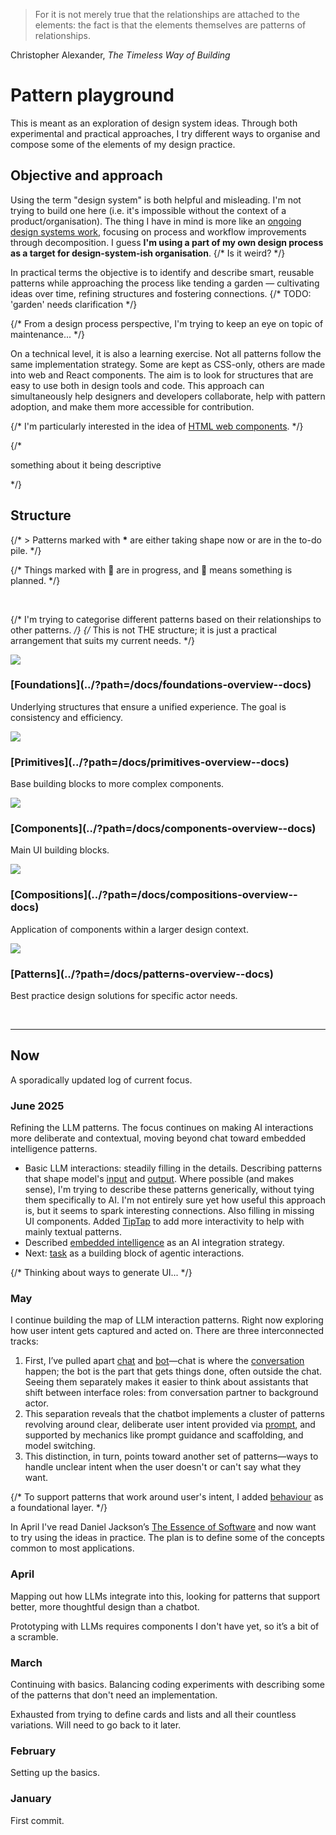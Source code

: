 
<Meta title="Introduction" />
<div class="docs-quote">
<blockquote cite="https://www.huxley.net/bnw/four.html">
  For it is not merely true that the relationships are attached to the elements: the fact is that the elements themselves are patterns of relationships.
</blockquote>
Christopher Alexander, <cite>The Timeless Way of Building</cite>
</div>

<h1>Pattern playground</h1>
<p>This is meant as an exploration of design system ideas. Through both experimental and practical approaches, I try different ways to organise and compose some of the elements of my design practice.</p>

<h2>Objective and approach</h2>

Using the term "design system" is both helpful and misleading. I'm not trying to build one here (i.e. it's impossible without the context of a product/organisation).
The thing I have in mind is more like an [ongoing design systems work](https://24ways.org/2019/there-is-no-design-system/), focusing on process and workflow improvements through decomposition. I guess **I'm using a part of my own design process as a target for design-system-ish organisation**.
{/* Is it weird? */}

In practical terms the objective is to identify and describe smart, reusable patterns while approaching the process like tending a garden &mdash; cultivating ideas over time, refining structures and fostering connections.
{/* TODO: 'garden' needs clarification */}

{/* From a design process perspective, I'm trying to keep an eye on topic of maintenance... */}

On a technical level, it is also a learning exercise. Not all patterns follow the same implementation strategy. Some are kept as CSS-only, others are made into web and React components.
The aim is to look for structures that are easy to use both in design tools and code. This approach can simultaneously help designers and developers collaborate, help with pattern adoption, and make them more accessible for contribution.

{/* I'm particularly interested in the idea of [HTML web components](https://adactio.com/journal/20618). */}

{/* <p>something about it being descriptive</p> */}

## Structure

{/* > Patterns marked with __*__ are either taking shape now or are in the to-do pile. */}

{/* Things marked with 🚧 are in progress, and 📅 means something is planned. */}

<br />

{/* I'm trying to categorise different patterns based on their relationships to other patterns. */}
{/* This is not THE structure; it is just a practical arrangement that suits my current needs. */}

<section className="layout-grid" style={{'--layout-grid-gap': '0vmax 4vmax', '--layout-grid-min': '24ch'}}>

  <article>
    <img className="docs-intro-img" src="./foundations.png" />
    <h3 style={{marginBlock: '1rem'}}>[Foundations](../?path=/docs/foundations-overview--docs)</h3>
    <p>Underlying structures that ensure a unified experience. The goal is consistency and efficiency.</p>
  </article>

  <article>
    <img className="docs-intro-img" src="./primitives.png" />
    <h3 style={{marginBlock: '1rem'}}>[Primitives](../?path=/docs/primitives-overview--docs)</h3>
    <p>Base building blocks to more complex components.</p>
  </article>

  <article>
    <img className="docs-intro-img" src="./components.png" />
    <h3 style={{marginBlock: '1rem'}}>[Components](../?path=/docs/components-overview--docs)</h3>
    <p>Main UI building blocks.</p>
  </article>

  <article>
    <img className="docs-intro-img" src="./compositions.png"/>
    <h3 style={{marginBlock: '1rem'}}>[Compositions](../?path=/docs/compositions-overview--docs)</h3>
    <p>Application of components within a larger design context.</p>
  </article>

  <article>
    <img className="docs-intro-img" src="./patterns.png" />
    <h3 style={{marginBlock: '1rem'}}>[Patterns](../?path=/docs/patterns-overview--docs)</h3>
    <p>Best practice design solutions for specific actor needs.</p>
  </article>

</section>
<br />
<hr />

## Now

A sporadically updated log of current focus.

### June 2025

Refining the LLM patterns. The focus continues on making AI interactions more
deliberate and contextual, moving beyond chat toward embedded
intelligence patterns.
- Basic LLM interactions: steadily filling in the details. Describing patterns that shape model's [input](../?path=/docs/patterns-prompt--docs) and [output](../?path=/docs/patterns-generated-content--docs). Where possible (and makes sense), I'm trying to describe these patterns generically, without tying them specifically to AI. I'm not entirely sure yet how useful this approach is, but it seems to spark interesting connections. Also filling in missing UI components. Added [TipTap](https://tiptap.dev/) to add more interactivity to help with mainly textual patterns.
- Described [embedded intelligence](../?path=/docs/patterns-embedded-intelligence--docs) as an AI integration strategy.
- Next: [task](../?path=/docs/concepts-task--docs) as a building block of agentic interactions.

{/* Thinking about ways to generate UI... */}

### May

I continue building the map of LLM interaction patterns. Right now exploring how user intent gets captured and acted on. There are three interconnected tracks:
1. First, I’ve pulled apart [chat](../?path=/docs/compositions-messaging--docs) and [bot](../?path=/docs/patterns-bot--docs)—chat is where the [conversation](../?path=/docs/patterns-conversation--docs) happen; the bot is the part that gets things done, often outside the chat. Seeing them separately makes it easier to think about assistants that shift between interface roles: from conversation partner to background actor.
2. This separation reveals that the chatbot implements a cluster of patterns revolving around clear, deliberate user intent provided via [prompt](../?path=/docs/patterns-prompt--docs), and supported by mechanics like prompt guidance and scaffolding, and model switching.
3. This distinction, in turn, points toward another set of patterns—ways to handle unclear intent when the user doesn't or can't say what they want.

{/* To support patterns that work around user's intent, I added [behaviour](../?path=/docs/foundations-behavior--docs) as a foundational layer. */}

In April I've read Daniel Jackson’s [The Essence of Software](https://essenceofsoftware.com/) and now want to try using the ideas in practice.
The plan is to define some of the concepts common to most applications.

### April

Mapping out how LLMs integrate into this, looking for patterns that support better, more thoughtful design than a chatbot.

Prototyping with LLMs requires components I don't have yet, so it’s a bit of a scramble.

### March

Continuing with basics. Balancing coding experiments with describing some of the patterns that don't need an implementation.

Exhausted from trying to define cards and lists and all their countless variations. Will need to go back to it later.

### February

Setting up the basics.

### January

First commit.